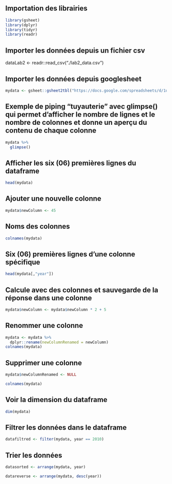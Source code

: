 ## Importation des librairies
```r
library(gsheet)
library(dplyr)
library(tidyr)
library(readr)
```

## Importer les données depuis un fichier csv
dataLab2 <- readr::read_csv("./lab2_data.csv")

## Importer les données depuis googlesheet
```r
mydata <- gsheet::gsheet2tbl("https://docs.google.com/spreadsheets/d/1uLaXke-KPN28-ESPPoihk8TiXVWp5xuNGHW7w7yqLCc/edit#gid=416085055")
```

## Exemple de piping "tuyauterie" avec glimpse() qui permet d'afficher le nombre de lignes et le nombre de colonnes et donne un aperçu du contenu de chaque colonne
```r
mydata %>%
  glimpse()
```
## Afficher les six (06) premières lignes du dataframe
```r
head(mydata)
```
## Ajouter une nouvelle colonne
```r
mydata$newColumn <- 45
```

## Noms des colonnes
```r
colnames(mydata)
```
## Six (06) premières lignes d'une colonne spécifique
```r
head(mydata[,"year"])
```
## Calcule avec des colonnes et sauvegarde de la réponse dans une colonne
```r
mydata$newColumn <- mydata$newColumn * 2 + 5
```

## Renommer une colonne
```r
mydata <- mydata %>% 
  dplyr::rename(newColumnRenamed = newColumn)
colnames(mydata)
```
## Supprimer une colonne
```r
mydata$newColumnRenamed <- NULL

colnames(mydata)
```
## Voir la dimension du dataframe
```r
dim(mydata)
```
## Filtrer les données dans le dataframe
```r
datafiltred <- filter(mydata, year == 2010)
```

## Trier les données
```r
datasorted <- arrange(mydata, year)

datareverse <- arrange(mydata, desc(year))
```

## 